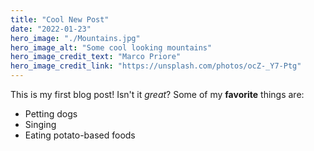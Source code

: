 ```yaml
---
title: "Cool New Post"
date: "2022-01-23"
hero_image: "./Mountains.jpg"
hero_image_alt: "Some cool looking mountains"
hero_image_credit_text: "Marco Priore"
hero_image_credit_link: "https://unsplash.com/photos/ocZ-_Y7-Ptg"
---
```

This is my first blog post! Isn't it *great*?
Some of my **favorite** things are:
* Petting dogs
* Singing
* Eating potato-based foods

